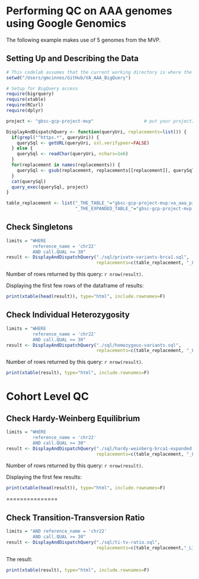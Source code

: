 <!-- R Markdown Documentation, DO NOT EDIT THE PLAIN MARKDOWN VERSION OF THIS FILE -->
  
  <!-- Copyright 2015 Stanford University All rights reserved. -->
  
  Performing QC on AAA genomes using Google Genomics
================================================
  
  The following example makes use of 5 genomes from the MVP.

Setting Up and Describing the Data
----------------------------------
  
  ```r
# This codelab assumes that the current working directory is where the Rmd file resides
setwd("/Users/gmcinnes/GitHub/VA_AAA_BigQuery")
```


```r
# Setup for BigQuery access
require(bigrquery)
require(xtable)
require(RCurl)
require(dplyr)

project <- "gbsc-gcp-project-mvp"                   # put your projectID here

DisplayAndDispatchQuery <- function(queryUri, replacements=list()) {
  if(grepl("^https.*", queryUri)) {
    querySql <- getURL(queryUri, ssl.verifypeer=FALSE)
  } else {
    querySql <- readChar(queryUri, nchars=1e6)
  }
  for(replacement in names(replacements)) {
    querySql <- gsub(replacement, replacements[[replacement]], querySql, fixed=TRUE)
  }
  cat(querySql)
  query_exec(querySql, project)
}

table_replacement <- list("_THE_TABLE_"="gbsc-gcp-project-mvp:va_aaa_pilot_data.sample_gvcfs",
                          "_THE_EXPANDED_TABLE_"="gbsc-gcp-project-mvp:va_aaa_pilot_data.sample_vcfs")
```

Check Singletons
-----------------------------------

```r
limits = "WHERE 
          reference_name = 'chr22'
          AND call.QUAL >= 30"
result <- DisplayAndDispatchQuery("./sql/private-variants-brca1.sql",
                                  replacements=c(table_replacement, "_LIMITS_" = limits))
```
Number of rows returned by this query: `r nrow(result)`.

Displaying the first few rows of the dataframe of results:
```r
print(xtable(head(result)), type="html", include.rownames=F)
```

Check Individual Heterozygosity
-----------------------------------

```r
limits = "WHERE 
          reference_name = 'chr22'
          AND call.QUAL >= 30"
result <- DisplayAndDispatchQuery("./sql/homozygous-variants.sql",
                                  replacements=c(table_replacement, "_LIMITS_"=limits))
```
Number of rows returned by this query: `r nrow(result)`.

```r
print(xtable(result), type="html", include.rownames=F)
```

Cohort Level QC
===============

Check Hardy-Weinberg Equilibrium
-----------------------------------
```r
limits = "WHERE 
          reference_name = 'chr22'
          AND call.QUAL >= 30"
result <- DisplayAndDispatchQuery("./sql/hardy-weinberg-brca1-expanded.sql",
                                  replacements=c(table_replacement, "_LIMITS_"=limits))
```
Number of rows returned by this query: `r nrow(result)`.

Displaying the first few results:
```r
print(xtable(head(result)), type="html", include.rownames=F)
```

===============

Check Transition-Transversion Ratio
-----------------------------------
```r
limits = "AND reference_name = 'chr22'
          AND call.QUAL >= 30"
result <- DisplayAndDispatchQuery("./sql/ti-tv-ratio.sql",
                                  replacements=c(table_replacement,"_LIMITS_"=limits))
```
The result:
```r
print(xtable(result), type="html", include.rownames=F)
```

